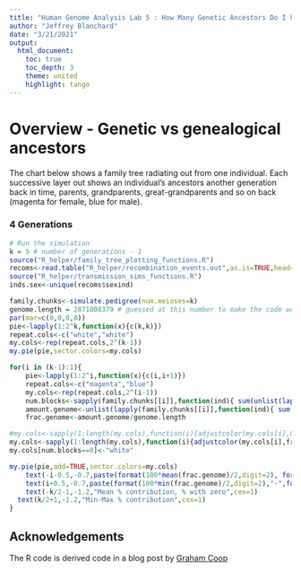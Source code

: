 ```yaml
---
title: "Human Genome Analysis Lab 5 : How Many Genetic Ancestors Do I have?"
author: "Jeffrey Blanchard"
date: "3/21/2021"
output:
  html_document:
    toc: true
    toc_depth: 3
    theme: united
    highlight: tango
---
```


# Overview - Genetic vs genealogical ancestors

The chart below shows a family tree radiating out from one individual. Each successive layer out shows an individual’s ancestors another generation back in time, parents, grandparents, great-grandparents and so on back (magenta for female, blue for male).

### 4 Generations

```r
# Run the simulation
k = 5 # number of generations - 1
source("R_helper/family_tree_plotting_functions.R")
recoms<-read.table("R_helper/recombination_events.out",as.is=TRUE,head=TRUE)
source("R_helper/transmission_sims_functions.R")
inds.sex<-unique(recoms$sexind)

family.chunks<-simulate.pedigree(num.meioses=k)
genome.length = 2871008379 # guessed at this number to make the code work
par(mar=c(0,0,0,0))
pie<-lapply(1:2^k,function(x){c(k,k)})
repeat.cols<-c("white","white")
my.cols<-rep(repeat.cols,2^(k-1))
my.pie(pie,sector.colors=my.cols)

for(i in (k-1):1){
	pie<-lapply(1:2^i,function(x){c(i,i+1)})
	repeat.cols<-c("magenta","blue")
	my.cols<-rep(repeat.cols,2^(i-1))
	num.blocks<-sapply(family.chunks[[i]],function(ind){ sum(unlist(lapply(ind,function(x){if(is.null(x)){return(0)}; nrow(x)})))})
	amount.genome<-unlist(lapply(family.chunks[[i]],function(ind){ sum(unlist(lapply(ind,function(x){if(is.null(x)){return(0)}; sum(x[,2]-x[,1])})))}))
	frac.genome<-amount.genome/genome.length

#my.cols<-sapply(1:length(my.cols),function(i){adjustcolor(my.cols[i],0.03+0.97*frac.genome[i])})
my.cols<-sapply(1:length(my.cols),function(i){adjustcolor(my.cols[i],frac.genome[i]/max(frac.genome))})
my.cols[num.blocks==0]<-"white"

my.pie(pie,add=TRUE,sector.colors=my.cols)
	text(-i-0.5,-0.7,paste(format(100*mean(frac.genome)/2,digit=2), format(100*mean(frac.genome==0),digit=2),sep=", "),cex=0.8,srt=90)
	text(i+0.5,-0.7,paste(format(100*min(frac.genome)/2,digit=2),"-",format(100*max(frac.genome)/2,digit=2)),cex=0.8,srt=90)
	text(-k/2-1,-1.2,"Mean % contribution, % with zero",cex=1)
  text(k/2+1,-1.2,"Min-Max % contribution",cex=1)
}
```



## Acknowledgements

The R code is derived code in a blog post by [Graham Coop](https://gcbias.org/)




